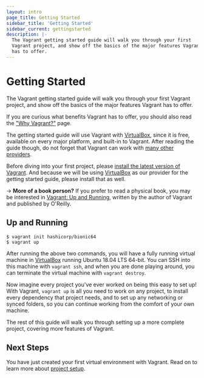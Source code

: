 ```yaml
---
layout: intro
page_title: Getting Started
sidebar_title: 'Getting Started'
sidebar_current: gettingstarted
description: |-
  The Vagrant getting started guide will walk you through your first
  Vagrant project, and show off the basics of the major features Vagrant
  has to offer.
---
```


# Getting Started

The Vagrant getting started guide will walk you through your first
Vagrant project, and show off the basics of the major features Vagrant
has to offer.

If you are curious what benefits Vagrant has to offer, you
should also read the ["Why Vagrant?"](/intro) page.

The getting started guide will use Vagrant with [VirtualBox](https://www.virtualbox.org),
since it is free, available on every major platform, and built-in to
Vagrant. After reading the guide though, do not forget that Vagrant
can work with [many other providers](/intro/getting-started/providers).

Before diving into your first project, please [install the latest version of Vagrant](/docs/installation/).
And because we will be using [VirtualBox](https://www.virtualbox.org) as our
provider for the getting started guide, please install that as well.

-> **More of a book person?** If you prefer to read a physical
book, you may be interested in [Vagrant: Up and Running](https://www.amazon.com/gp/product/1449335837/ref=as_li_qf_sp_asin_il_tl?ie=UTF8&camp=1789&creative=9325&creativeASIN=1449335837&linkCode=as2&tag=vagrant-20),
written by the author of Vagrant and published by O'Reilly.

## Up and Running

```
$ vagrant init hashicorp/bionic64
$ vagrant up
```

After running the above two commands, you will have a fully running
virtual machine in [VirtualBox](https://www.virtualbox.org) running
Ubuntu 18.04 LTS 64-bit. You can SSH into this machine with
`vagrant ssh`, and when you are done playing around, you can terminate the
virtual machine with `vagrant destroy`.

Now imagine every project you've ever worked on being this easy to
set up! With Vagrant, `vagrant up` is all you need to work on any project,
to install every dependency that project needs, and to set up any
networking or synced folders, so you can continue working from the
comfort of your own machine.

The rest of this guide will walk you through setting up a more
complete project, covering more features of Vagrant.

## Next Steps

You have just created your first virtual environment with Vagrant. Read on to
learn more about [project setup](/intro/getting-started/project_setup).
